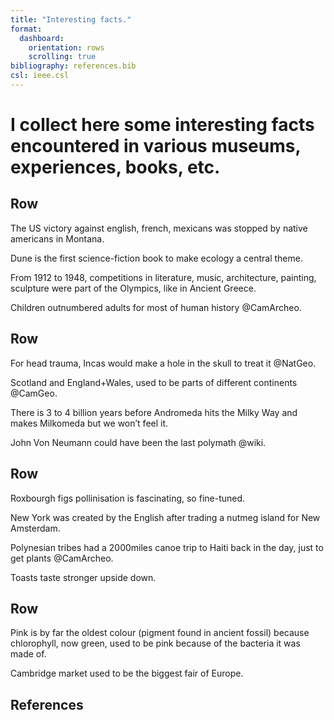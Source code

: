 ```yaml
---
title: "Interesting facts."
format:
  dashboard:
    orientation: rows
    scrolling: true 
bibliography: references.bib
csl: ieee.csl
---
```

# I collect here some interesting facts encountered in various museums, experiences, books, etc.

## Row 

::: {.card fill=false expandable="false"}
The US victory against english, french, mexicans was stopped by native americans in Montana.
:::


::: {.card fill=false expandable="false"}
<!-- ![Sand dunes on Arrakis](images/dune.png) -->
Dune is the first science-fiction book to make ecology a central theme.
:::

::: {.card fill=false expandable="false"}
From 1912 to 1948, competitions in literature, music, architecture, painting, sculpture were part of the Olympics, like in Ancient Greece.
:::


::: {.card fill=false expandable="false"}
Children outnumbered adults for most of human history @CamArcheo.
:::

## Row 

::: {.card fill=false expandable="false"}
For head trauma, Incas would make a hole in the skull to treat it @NatGeo.
:::

::: {.card fill=false expandable="false"}
Scotland and England+Wales, used to be parts of different continents @CamGeo.
:::

::: {.card fill=false expandable="false"}
There is 3 to 4 billion years before Andromeda hits the Milky Way and makes Milkomeda but we won't feel it.
:::

::: {.card fill=false expandable="false"}
John Von Neumann could have been the last polymath @wiki.
:::

## Row

::: {.card fill=false expandable="false"}
Roxbourgh figs pollinisation is fascinating, so fine-tuned.
:::

::: {.card fill=false expandable="false"}
New York was created by the English after trading a nutmeg island for New Amsterdam. 
:::

::: {.card fill=false expandable="false"}
Polynesian tribes had a 2000miles canoe trip to Haiti back in the day, just to get plants @CamArcheo.
:::

::: {.card fill=false expandable="false"}
Toasts taste stronger upside down.
:::

## Row

::: {.card fill=false expandable="false"}
Pink is by far the oldest colour (pigment found in ancient fossil) because chlorophyll, now green, used to be pink because of the bacteria it was made of.
:::

::: {.card fill=false expandable="false"}
Cambridge market used to be the biggest fair of Europe.
:::


## References

::: {#refs expandable="false"}
:::